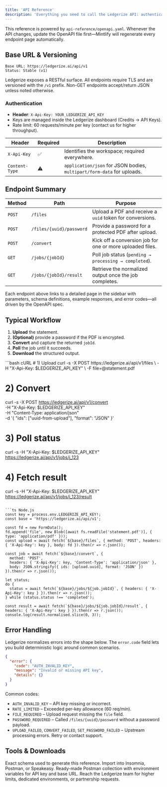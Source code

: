 ```yaml
---
title: 'API Reference'
description: 'Everything you need to call the Ledgerize API: authentication, endpoints, workflows, and schema definitions.'
---
```


<Note>
  This reference is powered by <Code>api-reference/openapi.yaml</Code>. Whenever the API changes,
  update the OpenAPI file first—Mintlify will regenerate every endpoint page automatically.
</Note>

## Base URL & Versioning

```http
Base URL: https://ledgerize.ai/api/v1
Status: Stable (v1)
```

Ledgerize exposes a RESTful surface. All endpoints require TLS and are versioned with the `/v1`
prefix. Non-GET endpoints accept/return JSON unless noted otherwise.

### Authentication

- **Header**: `X-Api-Key: YOUR_LEDGERIZE_API_KEY`
- Keys are managed inside the Ledgerize dashboard (Credits → API Keys).
- Rate limit: 60 requests/minute per key (contact us for higher throughput).

| Header       | Required | Description                                     |
|--------------|----------|-------------------------------------------------|
| `X-Api-Key`  | ✅       | Identifies the workspace; required everywhere. |
| `Content-Type` | ⚠️     | `application/json` for JSON bodies, `multipart/form-data` for uploads. |

## Endpoint Summary

| Method | Path                              | Purpose                                                    |
|--------|-----------------------------------|------------------------------------------------------------|
| `POST` | `/files`                          | Upload a PDF and receive a `uuid` token for conversions.   |
| `POST` | `/files/{uuid}/password`          | Provide a password for a protected PDF after upload.       |
| `POST` | `/convert`                        | Kick off a conversion job for one or more uploaded files.  |
| `GET`  | `/jobs/{jobId}`                   | Poll job status (`pending → processing → completed`).      |
| `GET`  | `/jobs/{jobId}/result`            | Retrieve the normalized output once the job completes.     |

Each endpoint above links to a detailed page in the sidebar with parameters, schema definitions,
example responses, and error codes—all driven by the OpenAPI spec.

## Typical Workflow

1. **Upload** the statement.
2. **(Optional)** provide a password if the PDF is encrypted.
3. **Convert** and capture the returned `jobId`.
4. **Poll** the job until it succeeds.
5. **Download** the structured output.

<CodeGroup>
```bash cURL
# 1) Upload
curl -s -X POST https://ledgerize.ai/api/v1/files \
  -H "X-Api-Key: $LEDGERIZE_API_KEY" \
  -F file=@statement.pdf

# 2) Convert
curl -s -X POST https://ledgerize.ai/api/v1/convert \
  -H "X-Api-Key: $LEDGERIZE_API_KEY" \
  -H "Content-Type: application/json" \
  -d '{ "ids": ["uuid-from-upload"], "format": "JSON" }'

# 3) Poll status
curl -s -H "X-Api-Key: $LEDGERIZE_API_KEY" \
  https://ledgerize.ai/api/v1/jobs/j_123

# 4) Fetch result
curl -s -H "X-Api-Key: $LEDGERIZE_API_KEY" \
  https://ledgerize.ai/api/v1/jobs/j_123/result
```

```ts Node.js
const key = process.env.LEDGERIZE_API_KEY!;
const base = 'https://ledgerize.ai/api/v1';

const fd = new FormData();
fd.append('file', new Blob([await fs.readFile('statement.pdf')], { type: 'application/pdf' }));
const upload = await fetch(`${base}/files`, { method: 'POST', headers: { 'X-Api-Key': key }, body: fd }).then(r => r.json());

const job = await fetch(`${base}/convert`, {
  method: 'POST',
  headers: { 'X-Api-Key': key, 'Content-Type': 'application/json' },
  body: JSON.stringify({ ids: [upload.uuid], format: 'JSON' })
}).then(r => r.json());

let status;
do {
  status = await fetch(`${base}/jobs/${job.jobId}`, { headers: { 'X-Api-Key': key } }).then(r => r.json());
} while (status.status !== 'completed');

const result = await fetch(`${base}/jobs/${job.jobId}/result`, { headers: { 'X-Api-Key': key } }).then(r => r.json());
console.log(result.normalised.slice(0, 3));
```
</CodeGroup>

## Error Handling

Ledgerize normalizes errors into the shape below. The `error.code` field lets you build deterministic
logic around common scenarios.

```json
{
  "error": {
    "code": "AUTH_INVALID_KEY",
    "message": "Invalid or missing API key",
    "details": {}
  }
}
```

Common codes:

- `AUTH_INVALID_KEY` – API key missing or incorrect.
- `RATE_LIMITED` – Exceeded per-key allowance (60 req/min).
- `FILE_REQUIRED` – Upload request missing the `file` field.
- `PASSWORD_REQUIRED` – Called `/files/{uuid}/password` without a password payload.
- `UPLOAD_FAILED`, `CONVERT_FAILED`, `SET_PASSWORD_FAILED` – Upstream processing errors. Retry or contact support.

## Tools & Downloads

<CardGroup>
  <Card title="OpenAPI Spec" icon="sparkles" href="/api-reference/openapi.yaml">
    Exact schema used to generate this reference. Import into Insomnia, Postman, or Speakeasy.
  </Card>
  <Card title="Postman Collection" icon="bolt" href="https://ledgerize.ai/postman/ledgerize.postman_collection.json">
    Ready-made Postman collection with environment variables for API key and base URL.
  </Card>
  <Card title="Support" icon="life-buoy" href="https://ledgerize.ai/contact-us">
    Reach the Ledgerize team for higher limits, dedicated environments, or partnership requests.
  </Card>
</CardGroup>

